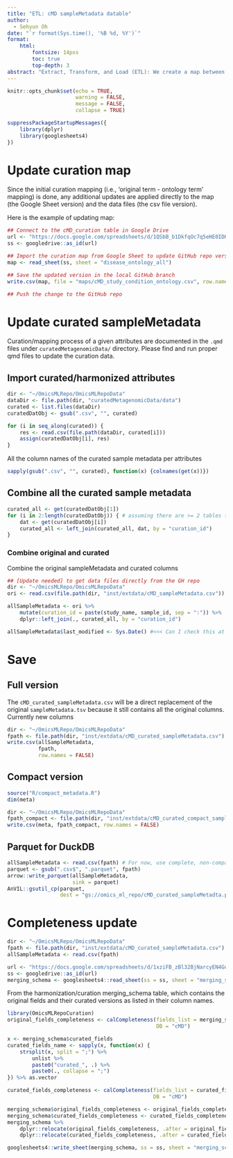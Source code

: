 ```yaml
---
title: "ETL: cMD sampleMetadata datable"
author:
  - Sehyun Oh
date: "`r format(Sys.time(), '%B %d, %Y')`"
format:
    html:
        fontsize: 14pxs
        toc: true
        top-depth: 3
abstract: "Extract, Transform, and Load (ETL): We create a map between original curation term and their corresponding ontology terms. This 'map' is applied to the sampleMetadata table to update the previously curated cMD sampleMetadata to follow the new, ontology-containing schema."
---
```


```r
knitr::opts_chunk$set(echo = TRUE, 
                      warning = FALSE,
                      message = FALSE,
                      collapse = TRUE)
```

```r
suppressPackageStartupMessages({
    library(dplyr)
    library(googlesheets4)
})
```

# Update curation map
Since the initial curation mapping (i.e., 'original term - ontology term' 
mapping) is done, any additional updates are applied directly to the map 
(the Google Sheet version) and the data files (the csv file version). 

Here is the example of updating map:

```r
## Connect to the cMD_curation table in Google Drive
url <- "https://docs.google.com/spreadsheets/d/1QSbB_b1DkfqOc7q5eHE0IDHSiGqNUyTE8d4GzbSEzjM/edit?usp=sharing"
ss <- googledrive::as_id(url)

## Import the curation map from Google Sheet to update GitHub repo version
map <- read_sheet(ss, sheet = "disease_ontology_all")

## Save the updated version in the local GitHub branch
write.csv(map, file = "maps/cMD_study_condition_ontology.csv", row.names = FALSE)

## Push the change to the GitHub repo
```

# Update curated sampleMetadata
Curation/mapping process of a given attributes are documented in the `.qmd`
files under `curatedMetagenomicData/` directory. Please find and run proper
qmd files to update the curation data.

## Import curated/harmonized attributes
```r
dir <- "~/OmicsMLRepo/OmicsMLRepoData"
dataDir <- file.path(dir, "curatedMetagenomicData/data")
curated <- list.files(dataDir)
curatedDatObj <- gsub(".csv", "", curated)

for (i in seq_along(curated)) {
    res <- read.csv(file.path(dataDir, curated[i]))
    assign(curatedDatObj[i], res)
}
```

All the column names of the curated sample metadata per attributes
```r
sapply(gsub(".csv", "", curated), function(x) {colnames(get(x))})
```

## Combine all the curated sample metadata
```r
curated_all <- get(curatedDatObj[1])
for (i in 2:length(curatedDatObj)) { # assuming there are >= 2 tables to be combined
    dat <- get(curatedDatObj[i])
    curated_all <- left_join(curated_all, dat, by = "curation_id")
}
```

### Combine original and curated
Combine the original sampleMetadata and curated columns
```r
## [Update needed] to get data files directly from the GH repo
dir <- "~/OmicsMLRepo/OmicsMLRepoData"
ori <- read.csv(file.path(dir, "inst/extdata/cMD_sampleMetadata.csv"))

allSampleMetadata <- ori %>%
    mutate(curation_id = paste(study_name, sample_id, sep = ":")) %>%
    dplyr::left_join(., curated_all, by = "curation_id")

allSampleMetadata$last_modified <- Sys.Date() #<<< Can I check this at the sample-level?
```

# Save
## Full version
The `cMD_curated_sampleMetadata.csv` will be a direct replacement of the 
original `sampleMetadata.tsv` because it still contains all the original 
columns. Currently new columns 

```r
dir <- "~/OmicsMLRepo/OmicsMLRepoData"
fpath <- file.path(dir, "inst/extdata/cMD_curated_sampleMetadata.csv")
write.csv(allSampleMetadata, 
          fpath,
          row.names = FALSE)
```

## Compact version
```r
source("R/compact_metadata.R")
dim(meta)
```

```r
dir <- "~/OmicsMLRepo/OmicsMLRepoData"
fpath_compact <- file.path(dir, "inst/extdata/cMD_curated_compact_sampleMetadata.csv")
write.csv(meta, fpath_compact, row.names = FALSE)
```

## Parquet for DuckDB
```r
allSampleMetadata <- read.csv(fpath) # For now, use complete, non-compact version of the sampleMetadata
parquet <- gsub(".csv$", ".parquet", fpath)
arrow::write_parquet(allSampleMetadata, 
                     sink = parquet)
AnVIL::gsutil_cp(parquet,
                 dest = "gs://omics_ml_repo/cMD_curated_sampleMetadta.parquet")
```




# Completeness update
```r
dir <- "~/OmicsMLRepo/OmicsMLRepoData"
fpath <- file.path(dir, "inst/extdata/cMD_curated_sampleMetadata.csv")
allSampleMetadata <- read.csv(fpath)
```

```r
url <- "https://docs.google.com/spreadsheets/d/1xziFB_zBl32BjNarcyEN4GupTYpPtq5aDz0GbRbWvtk/edit?usp=sharing"
ss <- googledrive::as_id(url)
merging_schema <- googlesheets4::read_sheet(ss = ss, sheet = "merging_schema")
```

From the harmonization/curation merging_schema table, which contains the original
fields and their curated versions as listed in their column names.

```r
library(OmicsMLRepoCuration)
original_fields_completeness <- calCompleteness(fields_list = merging_schema$original_fields,
                                                DB = "cMD")

x <- merging_schema$curated_fields 
curated_fields_name <- sapply(x, function(x) {
    strsplit(x, split = ";") %>% 
        unlist %>% 
        paste0("curated_", .) %>% 
        paste0(., collapse = ";")
}) %>% as.vector

curated_fields_completeness <- calCompleteness(fields_list = curated_fields_name,
                                               DB = "cMD")
```

```r
merging_schema$original_fields_completeness <- original_fields_completeness
merging_schema$curated_fields_completeness <- curated_fields_completeness
merging_schema %>% 
    dplyr::relocate(original_fields_completeness, .after = original_fields) %>%
    dplyr::relocate(curated_fields_completeness, .after = curated_fields) 
```

```r
googlesheets4::write_sheet(merging_schema, ss = ss, sheet = "merging_schema")
```

